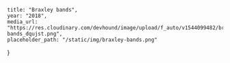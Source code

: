 	title: "Braxley bands",
	year: "2018",
	media_url: "https://res.cloudinary.com/devhound/image/upload/f_auto/v1544099482/braxley-bands_dqujst.png",
	placeholder_path: "/static/img/braxley-bands.png"
}


<ProjectHeader 
	projectTitle="Braxley Bands"
	projectDescription="Headless ecommerce website fine-tuned for performance and scalibility."
	projectTechnicalDesc="Built with the Shopify API and React.js"
	url="https://braxleybands.com/"
	projectImage="https://res.cloudinary.com/devhound/image/upload/f_auto,q_auto:best/v1544099482/braxley-bands_dqujst.png"
/>